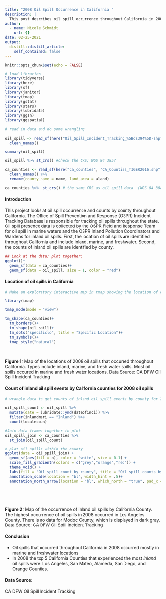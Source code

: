 ```yaml
---
title: "2008 Oil Spill Occurrence in California "
description: |
  This post describes oil spill occurrence throughout California in 2008. Data is from the CA DFW Oil Spill Incident Tracking database
author:
  - name: Nicole Schmidt
    url: {}
date: 02-25-2021
output:
  distill::distill_article:
    self_contained: false
---
```



```r
knitr::opts_chunk$set(echo = FALSE)

# load libraries 
library(tidyverse)
library(here)
library(sf)
library(janitor)
library(tmap)
library(gstat)
library(stars)
library(lubridate)
library(ggsn)
library(ggspatial)

# read in data and do some wrangling 
  
oil_spill <- read_sf(here("Oil_Spill_Incident_Tracking_%5Bds394%5D-shp", "Oil_Spill_Incident_Tracking_%5Bds394%5D.shp")) %>% 
  clean_names() 

summary(oil_spill)

oil_spill %>% st_crs() #check the CRS; WGS 84 3857

ca_counties <- read_sf(here("ca_counties", "CA_Counties_TIGER2016.shp")) %>% 
  clean_names() %>% 
  rename(county_name = name, land_area = aland)

ca_counties %>%  st_crs() # the same CRS as oil spill data  (WGS 84 3847)

```


#### Introduction
This project looks at oil spill occurrence and counts by county throughout California. The Office of Spill Prevention and Response (OSPR) Incident Tracking Database is responsible for tracking oil spills throughout the state. Oil spill presence data is collected by the OSPR Field and Response Team for oil spill in marine waters and the OSPR Inland Pollution Coordinators and Wardens for inland oil spills. First, the location of oil spills are identified throughout California and include inland, marine, and freshwater. Second, the counts of inland oil spills are identified by county. 

```r

## Look at the data; plot together:
ggplot()+
  geom_sf(data = ca_counties)+
  geom_sf(data = oil_spill, size = 1, color = "red")


```

#### Location of oil spills in California 

```r
# Make an exploratory interactive map in tmap showing the location of oil spill events included in the data. 

library(tmap)

tmap_mode(mode = "view")

tm_shape(ca_counties)+
  tm_borders()+
  tm_shape(oil_spill)+
  tm_dots("specificlo", title = "Specific Location")+
  tm_symbols()+
  tmap_style("natural")
  

```

<br>
**Figure 1:** Map of the locations of 2008 oil spills that occurred throughout California. Types include inland, marine, and fresh water spills. Most oil spills occured in marine and fresh water locations. Data Source: CA DFW Oil Spill Incident Tracking

#### Count of inland oil spill events by California counties for 2008 oil spills

```r
# wrangle data to get counts of inland oil spill events by county for 2008 oil spill 

oil_spill_count <- oil_spill %>% 
  mutate(date = lubridate::ymd(dateofinci)) %>% 
  filter(inlandmari == "Inland") %>% 
  count(localecoun)

#Join data frames together to plot
oil_spill_join <- ca_counties %>% 
  st_join(oil_spill_count)

# plot oil spills within the county 
ggplot(data = oil_spill_join) +
  geom_sf(aes(fill = n), color = "white", size = 0.1) +
  scale_fill_gradientn(colors = c("grey","orange","red")) +
  theme_void() +
  labs(fill = "Oil spill count by county", title = "Oil spill counts by county in California")+
  annotation_scale(location = "bl", width_hint = .5)+
  annotation_north_arrow(location = "bl", which_north = "true", pad_x = unit(.75, "in"), pad_y = unit(.5, "in"), style = north_arrow_fancy_orienteering())

  
```
<br>

**Figure 2:** Map of the occurrence of inland oil spills by California County. The highest occurrence of oil spills in 2008 occurred in Los Angeles County. There is no data for Modoc County, which is displayed in dark gray. Data Source: CA DFW Oil Spill Incident Tracking

#### Conclusion

- Oil spills that occurred throughout California in 2008 occurred mostly in marine and freshwater locations
- In 2008 the top 5 California Counties that experienced the most _inland_ oil spills were:  Los Angeles, San Mateo, Alameda, San Diego, and Orange Counties.  

#### Data Source: 
CA DFW Oil Spill Incident Tracking

